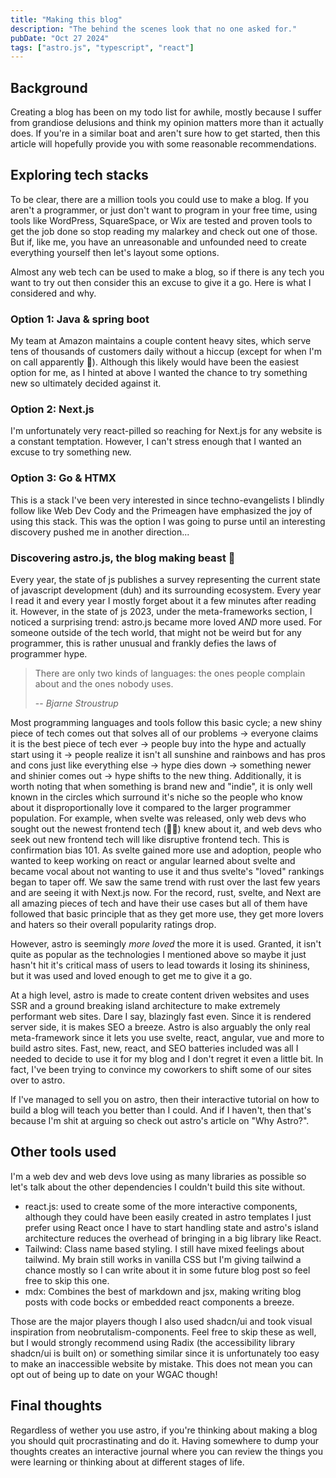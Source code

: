```yaml
---
title: "Making this blog"
description: "The behind the scenes look that no one asked for."
pubDate: "Oct 27 2024"
tags: ["astro.js", "typescript", "react"]
---
```


## Background

Creating a blog has been on my todo list for awhile, mostly because I suffer from grandiose delusions and think my opinion matters more than it actually does. If you're in a similar boat and aren't sure how to get started, then this article will hopefully provide you with some reasonable recommendations.

## Exploring tech stacks

To be clear, there are a million tools you could use to make a blog. If you aren't a programmer, or just don't want to program in your free time, using tools like WordPress, SquareSpace, or Wix are tested and proven tools to get the job done so stop reading my malarkey and check out one of those. But if, like me, you have an unreasonable and unfounded need to create everything yourself then let's layout some options.

Almost any web tech can be used to make a blog, so if there is any tech you want to try out then consider this an excuse to give it a go. Here is what I considered and why.

### Option 1: Java & spring boot

My team at Amazon maintains a couple content heavy sites, which serve tens of thousands of customers daily without a hiccup (except for when I'm on call apparently 🫠). Although this likely would have been the easiest option for me, as I hinted at above I wanted the chance to try something new so ultimately decided against it.

### Option 2: Next.js

I'm unfortunately very react-pilled so reaching for Next.js for any website is a constant temptation. However, I can't stress enough that I wanted an excuse to try something new.

### Option 3: Go & HTMX

This is a stack I've been very interested in since techno-evangelists I blindly follow like <Link external={true} href="https://www.youtube.com/watch?v=fhn-7dCNpp8&t=390s">Web Dev Cody</Link> and the <Link external={true} href="https://www.youtube.com/watch?v=x7v6SNIgJpE">Primeagen</Link> have emphasized the joy of using this stack. This was the option I was going to purse until an interesting discovery pushed me in another direction...

### Discovering astro.js, the blog making beast 💪

Every year, the state of js publishes a survey representing the current state of javascript development (duh) and its surrounding ecosystem. Every year I read it and every year I mostly forget about it a few minutes after reading it. However, in the state of js 2023, under the <Link external={true} href="https://2023.stateofjs.com/en-US/libraries/meta-frameworks/">meta-frameworks section</Link>, I noticed a surprising trend: astro.js became more loved _AND_ more used. For someone outside of the tech world, that might not be weird but for any programmer, this is rather unusual and frankly defies the laws of programmer hype.

> There are only two kinds of languages: the ones people complain about and the ones nobody uses.
>
> -- <cite> Bjarne Stroustrup </cite>

Most programming languages and tools follow this basic cycle; a new shiny piece of tech comes out that solves all of our problems -> everyone claims it is the best piece of tech ever -> people buy into the hype and actually start using it -> people realize it isn't all sunshine and rainbows and has pros and cons just like everything else -> hype dies down -> something newer and shinier comes out -> hype shifts to the new thing. Additionally, it is worth noting that when something is brand new and "indie", it is only well known in the circles which surround it's niche so the people who know about it disproportionally love it compared to the larger programmer population. For example, when svelte was released, only web devs who sought out the newest frontend tech (🙋‍♂️) knew about it, and web devs who seek out new frontend tech will like disruptive frontend tech. This is confirmation bias 101. As svelte gained more use and adoption, people who wanted to keep working on react or angular learned about svelte and became vocal about not wanting to use it and thus svelte's "loved" rankings began to taper off. We saw the same trend with rust over the last few years and are seeing it with Next.js now. For the record, rust, svelte, and Next are all amazing pieces of tech and have their use cases but all of them have followed that basic principle that as they get more use, they get more lovers and haters so their overall popularity ratings drop.

However, astro is seemingly _more loved_ the more it is used. Granted, it isn't quite as popular as the technologies I mentioned above so maybe it just hasn't hit it's critical mass of users to lead towards it losing its shininess, but it was used and loved enough to get me to give it a go.

At a high level, astro is made to create content driven websites and uses SSR and a ground breaking <Link external={true} href="https://docs.astro.build/en/concepts/islands/">island architecture</Link> to make extremely performant web sites. Dare I say, blazingly fast even. Since it is rendered server side, it is makes SEO a breeze. Astro is also arguably the only real meta-framework since it lets you use svelte, react, angular, vue and more to build astro sites. Fast, new, react, and SEO batteries included was all I needed to decide to use it for my blog and I don't regret it even a little bit. In fact, I've been trying to convince my coworkers to shift some of our sites over to astro.

If I've managed to sell you on astro, then <Link external={true} href="https://docs.astro.build/en/tutorial/0-introduction/">their interactive tutorial on how to build a blog</Link> will teach you better than I could. And if I haven't, then that's because I'm shit at arguing so check out astro's article on <Link external={true} href="https://docs.astro.build/en/concepts/why-astro/">"Why Astro?"</Link>.

## Other tools used
I'm a web dev and web devs love using as many libraries as possible so let's talk about the other dependencies I couldn't build this site without.

- <Link external={true} href="https://react.dev/">react.js</Link>: used to create some of the more interactive components, although they could have been easily created in astro templates I just prefer using React once I have to start handling state and <Link external={true} href="https://docs.astro.build/en/concepts/islands/">astro's island architecture</Link> reduces the overhead of bringing in a big library like React.
- <Link external={true} href="https://tailwindcss.com/">Tailwind</Link>: Class name based styling. I still have mixed feelings about tailwind. My brain still works in vanilla CSS but I'm giving tailwind a chance mostly so I can write about it in some future blog post so feel free to skip this one.
- <Link external={true} href="https://mdxjs.com/">mdx</Link>: Combines the best of markdown and jsx, making writing blog posts with code bocks or embedded react components a breeze.

Those are the major players though I also used <Link external={true} href="https://ui.shadcn.com/">shadcn/ui</Link> and took visual inspiration from <Link external={true} href="https://github.com/ekmas/neobrutalism-components">neobrutalism-components</Link>. Feel free to skip these as well, but I would strongly recommend using Radix (the accessibility library shadcn/ui is built on) or something similar since it is unfortunately too easy to make an inaccessible website by mistake. This does not mean you can opt out of being up to date on your <Link href="https://www.w3.org/WAI/standards-guidelines/wcag/" external={true}>WGAC</Link>  though!

## Final thoughts

Regardless of wether you use astro, if you're thinking about making a blog you should quit procrastinating and do it. Having somewhere to dump your thoughts creates an interactive journal where you can review the things you were learning or thinking about at different stages of life.
